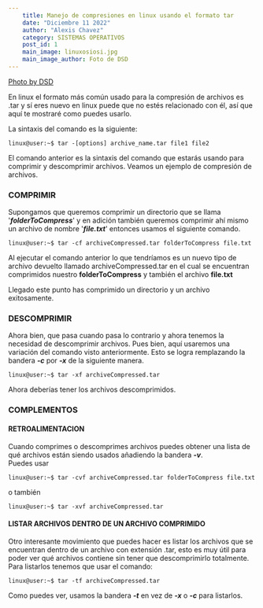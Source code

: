 ```yaml
---
    title: Manejo de compresiones en linux usando el formato tar
    date: "Diciembre 11 2022"
    author: "Alexis Chavez"
    category: SISTEMAS OPERATIVOS
    post_id: 1
    main_image: linuxosiosi.jpg
    main_image_author: Foto de DSD
---
```


[Photo by DSD](https://www.pexels.com/es-es/foto/fotografia-de-enfoque-selectivo-de-dos-pinguinos-689784/)

En linux el formato más común usado para la compresión de archivos es .tar y sí eres nuevo en linux puede que no estés relacionado con él, así que aquí te mostraré como puedes usarlo.

La sintaxis del comando es la siguiente:

`linux@user:~$ tar -[options] archive_name.tar file1 file2 `

El comando anterior es la sintaxis del comando que estarás usando para comprimir y descomprimir archivos. Veamos un ejemplo de compresión de archivos.

### **COMPRIMIR**

Supongamos que queremos comprimir un directorio que se llama '***folderToCompress***' y en adición también queremos comprimir ahí mismo un archivo de nombre '***file.txt***' entonces usamos
el siguiente comando.

`linux@user:~$ tar -cf archiveCompressed.tar folderToCompress file.txt`

Al ejecutar el comando anterior lo que tendríamos es un nuevo tipo de archivo devuelto llamado archiveCompressed.tar en el cual se encuentran comprimidos nuestro **folderToCompress** y también el archivo 
**file.txt**

Llegado este punto has comprimido un directorio y un archivo exitosamente.
>

### **DESCOMPRIMIR**

Ahora bien, que pasa cuando pasa lo contrario y ahora tenemos la necesidad de descomprimir archivos. Pues bien, aquí usaremos una variación del comando visto anteriormente.
Esto se logra remplazando la bandera ***-c*** por ***-x*** de la siguiente manera.

`linux@user:~$ tar -xf archiveCompressed.tar`

Ahora deberías tener los archivos descomprimidos.

### **COMPLEMENTOS**

#### RETROALIMENTACION

Cuando comprimes o descomprimes archivos puedes obtener una lista de qué archivos están siendo usados añadiendo la bandera ***-v***.  
Puedes usar 

`linux@user:~$ tar -cvf archiveCompressed.tar folderToCompress file.txt`
>
o también
>
`linux@user:~$ tar -xvf archiveCompressed.tar`

#### LISTAR ARCHIVOS DENTRO DE UN ARCHIVO COMPRIMIDO
Otro interesante movimiento que puedes hacer es listar los archivos que se encuentran dentro de un archivo con extensión .tar,
esto es muy útil para poder ver qué archivos contiene sin tener que descomprimirlo totalmente.  
Para listarlos tenemos que usar el comando:

`linux@user:~$ tar -tf archiveCompressed.tar`

Como puedes ver, usamos la bandera ***-t*** en vez de ***-x*** o ***-c*** para listarlos.